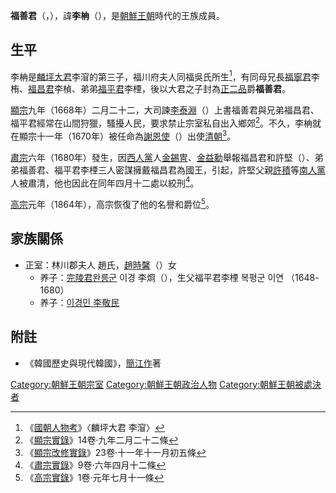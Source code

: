 '''福善君'''（{{lang-ko|'''복선군'''}}，{{bd|1647年||1680年|5月10日（四月十二）|catIdx=F福善君}}），諱'''李柟'''（{{lang-ko|'''이남'''}}），是[[朝鮮王朝|朝鮮王朝]]時代的王族成員。

==生平==
李柟是[[麟坪大君|麟坪大君]]李㴭的第三子，福川府夫人同福吳氏所生<ref>《[[國朝人物考|國朝人物考]]》〈麟坪大君 李㴭〉</ref>，有同母兄長[[福寧君|福寧君]]李栯、[[福昌君|福昌君]]李楨、弟弟[[福平君|福平君]]李㮒，後以大君之子封為[[正二品|正二品]]爵'''福善君'''。

[[朝鮮顯宗|顯宗]]九年（1668年）二月二十二，大司諫[[李泰淵|李泰淵]]（{{lang-ko|이태연}}）上書福善君與兄弟福昌君、福平君經常在山間狩獵，騷擾人民，要求禁止宗室私自出入鄉郊<ref>《[[朝鮮王朝實錄|顯宗實錄]]》14卷·九年二月二十二條</ref>。不久，李柟就在顯宗十一年（1670年）被任命為[[謝恩使|謝恩使]]（{{lang-ko|사은사}}）出使[[清朝|清朝]]<ref>《[[朝鮮王朝實錄|顯宗改修實錄]]》23卷·十一年十一月初五條</ref>。

[[朝鮮肅宗|肅宗]]六年（1680年）發生{{link-ko|三福之變|삼복의 옥}}，因[[西人黨|西人黨]]人[[金錫冑|金錫冑]]、[[金益勳|金益勳]]舉報福昌君和許堅（{{lang-ko|허견}}）、弟弟福善君、福平君李㮒三人密謀擁戴福昌君為國王，引起{{link-ko|庚申換局|경신환국}}，許堅父親[[許積|許積]]等[[南人黨|南人黨]]人被肅清，他也因此在同年四月十二處以絞刑<ref>《[[朝鮮王朝實錄|肅宗實錄]]》9卷·六年四月十二條</ref>。

[[朝鮮高宗|高宗]]元年（1864年），高宗恢復了他的名譽和爵位<ref>《[[朝鮮王朝實錄|高宗實錄]]》1卷·元年七月十一條</ref>。

==家族關係==
*正室：林川郡夫人 趙氏，[[趙時馨|趙時馨]]（{{lang-ko|조시형}}）女
**养子：[[完陵君|完陵君]]완릉군 이경 李烱（{{lang-ko|완릉군 이형}}），生父福平君李㮒   복평군 이연 （1648-1680）
**养子：[[이경민_李敬民|이경민 李敬民]]

==附註==
{{reflist}}
*《韓國歷史與現代韓國》，[[簡江作|簡江作]]著

{{korea-bio-stub}}

[[Category:朝鮮王朝宗室|Category:朝鮮王朝宗室]]
[[Category:朝鮮王朝政治人物|Category:朝鮮王朝政治人物]]
[[Category:朝鮮王朝被處決者|Category:朝鮮王朝被處決者]]